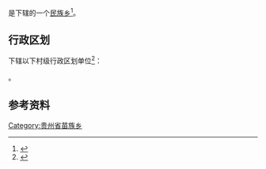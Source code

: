 {{中国乡级行政区|52/05/22/204/000}}

'''{{PAGENAMEBASE}}'''是{{PRC admin/fullname|52/05/22/204/000|3}}下辖的一个[[民族乡|民族乡]]<ref>{{PRC admin/ref sgc|{{PRC admin/parent|52/05/22/204/000}}}}</ref>。

== 行政区划 ==
{{PAGENAMEBASE}}下辖以下村级行政区划单位<ref>{{PRC admin/ref sgc|52/05/22/204/000}}</ref>：

{{PRC admin/children|52/05/22/204/000}}。

== 参考资料 ==
{{reflist}}

{{贵州行政区划小作品}}
{{PRC admin/navcat|52/05/22/204/000}}
[[Category:贵州省苗族乡|Category:贵州省苗族乡]]